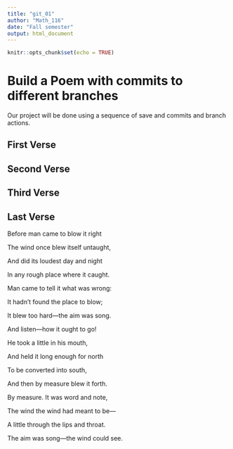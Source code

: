 ```yaml
---
title: "git_01"
author: "Math_116"
date: "Fall semester"
output: html_document
---
```


```r
knitr::opts_chunk$set(echo = TRUE)
```
# Build a Poem with commits to different branches
Our project will be done using a sequence of save and commits and branch actions.
<!-- Do not modify or change any text in "!--" bracketed areas such as this --- these are instructions to
you, if you change any of this the git program will notice it and compromise your git merging strategy !-->

## First Verse 
<!--Put the first five lines of a poem by Lewis Carrol in this section!-->

## Second Verse
<!--Put the first five lines of a poem by Robert Frost here!-->

## Third Verse
<!--Put the first two verses of The Walrus and the Carpenter here!-->

## Last Verse
<!--Put a short poem of your choice 8-20 lines,here!-->

Before man came to blow it right

The wind once blew itself untaught,

And did its loudest day and night

In any rough place where it caught.

 
Man came to tell it what was wrong:

It hadn’t found the place to blow;

It blew too hard—the aim was song.

And listen—how it ought to go!

 
He took a little in his mouth,

And held it long enough for north

To be converted into south,

And then by measure blew it forth.

 
By measure. It was word and note,

The wind the wind had meant to be—

A little through the lips and throat.

The aim was song—the wind could see.
     